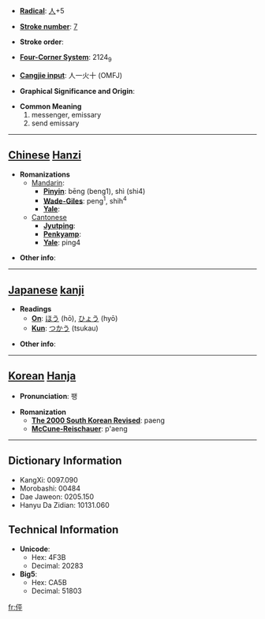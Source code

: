 * '''[[Wiktionary:Chinese radical index| Radical]]''': [[Wiktionary:Chinese radical index 人|人]]+5

* '''[[Wiktionary:Chinese total strokes index|Stroke number]]''': [[Wiktionary:Chinese total strokes index 7|7]]

* '''Stroke order''': 

* '''[[Wiktionary:Chinese four corner index|Four-Corner System]]''': 2124<sub>9</sub>

* '''[[Wiktionary:Chinese Cangjie index|Cangjie input]]''': 人一火十 (OMFJ)

* '''Graphical Significance and Origin''': 

* '''Common Meaning'''
*#messenger, emissary
*# send emissary


----

== [[Chinese]] [[Hanzi]] ==

* '''Romanizations'''
** [[Mandarin]]:
*** '''[[Pinyin]]''': bēng (beng1), shì (shi4)
*** '''[[Wade-Giles]]''': peng<sup>1</sup>, shih<sup>4</sup>
*** '''[[Yale]]''': 
**[[Cantonese]]
***'''[[Jyutping]]''':
***'''[[Penkyamp]]''': 
***'''[[Yale]]''': ping4

* '''Other info''': 

----

== [[Japanese]] [[kanji]] ==

* '''Readings'''
** '''[[On]]''': [[ほう]] (hō), [[ひょう]] (hyō)
** '''[[Kun]]''': [[つかう]] (tsukau)

* '''Other info''':  

----

== [[Korean]] [[Hanja]] ==

* '''Pronunciation''': 팽

* '''Romanization'''
** '''[[The 2000 South Korean Revised Romanization|The 2000 South Korean Revised]]''': paeng
** '''[[McCune-Reischauer]]''': p'aeng

----

== Dictionary Information ==

* KangXi: 0097.090
* Morobashi: 00484
* Dae Jaweon: 0205.150
* Hanyu Da Zidian: 10131.060

== Technical Information ==

* '''Unicode''':
** Hex: 4F3B
** Decimal: 20283
* '''Big5''':
** Hex: CA5B
** Decimal: 51803
[[fr:伻]]